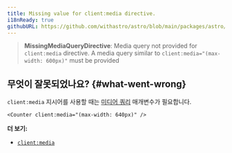 ```yaml
---
title: Missing value for client:media directive.
i18nReady: true
githubURL: https://github.com/withastro/astro/blob/main/packages/astro/src/core/errors/errors-data.ts
---
```


> **MissingMediaQueryDirective**: Media query not provided for `client:media` directive. A media query similar to `client:media="(max-width: 600px)"` must be provided

## 무엇이 잘못되었나요? \{#what-went-wrong\}

`client:media` 지시어를 사용할 때는 [미디어 쿼리](https://developer.mozilla.org/ko/docs/Web/CSS/CSS_media_queries/Using_media_queries) 매개변수가 필요합니다.

```astro
<Counter client:media="(max-width: 640px)" />
```

**더 보기:**

-  [`client:media`](/ko/reference/directives-reference/#clientmedia)
